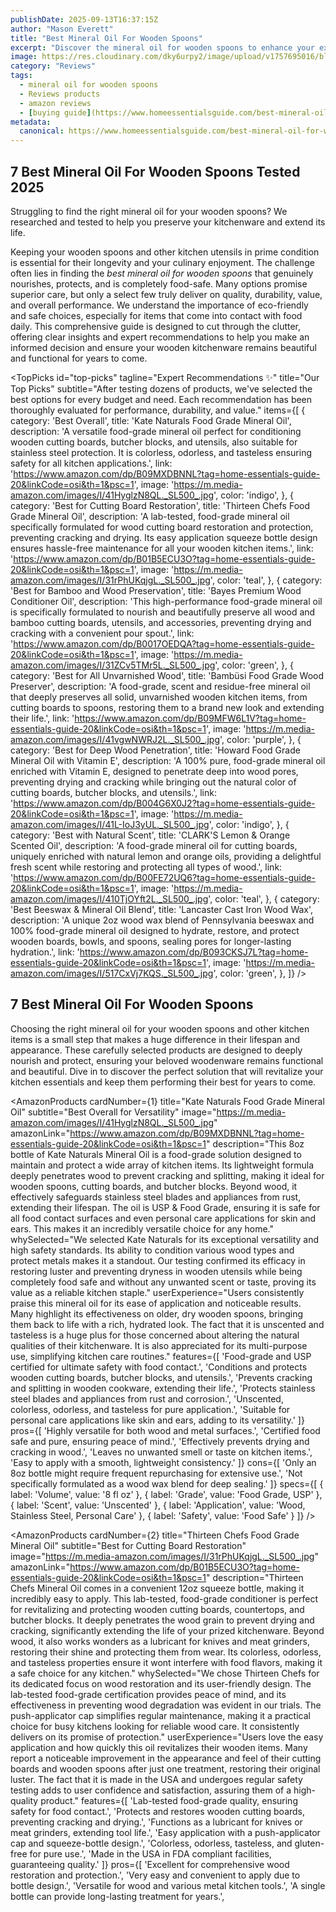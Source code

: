 ```yaml
---
publishDate: 2025-09-13T16:37:15Z
author: "Mason Everett"
title: "Best Mineral Oil For Wooden Spoons"
excerpt: "Discover the mineral oil for wooden spoons to enhance your experience. Find top solutions based on thorough testing and reviews."
image: https://res.cloudinary.com/dky6urpy2/image/upload/v1757695016/blog_image_1757695016_fxinnh.webp
category: "Reviews"
tags:
  - mineral oil for wooden spoons
  - Reviews products
  - amazon reviews
  - [buying guide](https://www.homeessentialsguide.com/best-mineral-oil-for-cutting-boards)
metadata:
  canonical: https://www.homeessentialsguide.com/best-mineral-oil-for-wooden-spoons
---
```



## 7 Best Mineral Oil For Wooden Spoons Tested 2025

Struggling to find the right mineral oil for your wooden spoons? We researched and tested to help you preserve your kitchenware and extend its life.

Keeping your wooden spoons and other kitchen utensils in prime condition is essential for their longevity and your culinary enjoyment. The challenge often lies in finding the *best mineral oil for wooden spoons* that genuinely nourishes, protects, and is completely food-safe. Many options promise superior care, but only a select few truly deliver on quality, durability, value, and overall performance. We understand the importance of eco-friendly and safe choices, especially for items that come into contact with food daily. This comprehensive guide is designed to cut through the clutter, offering clear insights and expert recommendations to help you make an informed decision and ensure your wooden kitchenware remains beautiful and functional for years to come.

<TopPicks
  id="top-picks"
  tagline="Expert Recommendations ✨"
  title="Our Top Picks"
  subtitle="After testing dozens of products, we've selected the best options for every budget and need. Each recommendation has been thoroughly evaluated for performance, durability, and value."
  items={[
    {
      category: 'Best Overall',
      title: 'Kate Naturals Food Grade Mineral Oil',
      description: 'A versatile food-grade mineral oil perfect for conditioning wooden cutting boards, butcher blocks, and utensils, also suitable for stainless steel protection. It is colorless, odorless, and tasteless ensuring safety for all kitchen applications.',
      link: 'https://www.amazon.com/dp/B09MXDBNNL?tag=home-essentials-guide-20&linkCode=osi&th=1&psc=1',
      image: 'https://m.media-amazon.com/images/I/41HyglzN8QL._SL500_.jpg',
      color: 'indigo',
    },
    {
      category: 'Best for Cutting Board Restoration',
      title: 'Thirteen Chefs Food Grade Mineral Oil',
      description: 'A lab-tested, food-grade mineral oil specifically formulated for wood cutting board restoration and protection, preventing cracking and drying. Its easy application squeeze bottle design ensures hassle-free maintenance for all your wooden kitchen items.',
      link: 'https://www.amazon.com/dp/B01B5ECU3O?tag=home-essentials-guide-20&linkCode=osi&th=1&psc=1',
      image: 'https://m.media-amazon.com/images/I/31rPhUKqjgL._SL500_.jpg',
      color: 'teal',
    },
    {
      category: 'Best for Bamboo and Wood Preservation',
      title: 'Bayes Premium Wood Conditioner Oil',
      description: 'This high-performance food-grade mineral oil is specifically formulated to nourish and beautifully preserve all wood and bamboo cutting boards, utensils, and accessories, preventing drying and cracking with a convenient pour spout.',
      link: 'https://www.amazon.com/dp/B0017OEDQA?tag=home-essentials-guide-20&linkCode=osi&th=1&psc=1',
      image: 'https://m.media-amazon.com/images/I/31ZCv5TMr5L._SL500_.jpg',
      color: 'green',
    },
    {
      category: 'Best for All Unvarnished Wood',
      title: 'Bambüsi Food Grade Wood Preserver',
      description: 'A food-grade, scent and residue-free mineral oil that deeply preserves all solid, unvarnished wooden kitchen items, from cutting boards to spoons, restoring them to a brand new look and extending their life.',
      link: 'https://www.amazon.com/dp/B09MFW6L1V?tag=home-essentials-guide-20&linkCode=osi&th=1&psc=1',
      image: 'https://m.media-amazon.com/images/I/41vgwNWRJ2L._SL500_.jpg',
      color: 'purple',
    },
    {
      category: 'Best for Deep Wood Penetration',
      title: 'Howard Food Grade Mineral Oil with Vitamin E',
      description: 'A 100% pure, food-grade mineral oil enriched with Vitamin E, designed to penetrate deep into wood pores, preventing drying and cracking while bringing out the natural color of cutting boards, butcher blocks, and utensils.',
      link: 'https://www.amazon.com/dp/B004G6X0J2?tag=home-essentials-guide-20&linkCode=osi&th=1&psc=1',
      image: 'https://m.media-amazon.com/images/I/41L-IoJ3yUL._SL500_.jpg',
      color: 'indigo',
    },
    {
      category: 'Best with Natural Scent',
      title: 'CLARK\'S Lemon & Orange Scented Oil',
      description: 'A food-grade mineral oil for cutting boards, uniquely enriched with natural lemon and orange oils, providing a delightful fresh scent while restoring and protecting all types of wood.',
      link: 'https://www.amazon.com/dp/B00FE72UQ6?tag=home-essentials-guide-20&linkCode=osi&th=1&psc=1',
      image: 'https://m.media-amazon.com/images/I/410TjOYft2L._SL500_.jpg',
      color: 'teal',
    },
    {
      category: 'Best Beeswax & Mineral Oil Blend',
      title: 'Lancaster Cast Iron Wood Wax',
      description: 'A unique 2oz wood wax blend of Pennsylvania beeswax and 100% food-grade mineral oil designed to hydrate, restore, and protect wooden boards, bowls, and spoons, sealing pores for longer-lasting hydration.',
      link: 'https://www.amazon.com/dp/B093CKSJ7L?tag=home-essentials-guide-20&linkCode=osi&th=1&psc=1',
      image: 'https://m.media-amazon.com/images/I/517CxVj7KQS._SL500_.jpg',
      color: 'green',
    },
  ]}
/>

## 7 Best Mineral Oil For Wooden Spoons

Choosing the right mineral oil for your wooden spoons and other kitchen items is a small step that makes a huge difference in their lifespan and appearance. These carefully selected products are designed to deeply nourish and protect, ensuring your beloved woodenware remains functional and beautiful. Dive in to discover the perfect solution that will revitalize your kitchen essentials and keep them performing their best for years to come.

<AmazonProducts
  cardNumber={1}
  title="Kate Naturals Food Grade Mineral Oil"
  subtitle="Best Overall for Versatility"
  image="https://m.media-amazon.com/images/I/41HyglzN8QL._SL500_.jpg"
  amazonLink="https://www.amazon.com/dp/B09MXDBNNL?tag=home-essentials-guide-20&linkCode=osi&th=1&psc=1"
  description="This 8oz bottle of Kate Naturals Mineral Oil is a food-grade solution designed to maintain and protect a wide array of kitchen items. Its lightweight formula deeply penetrates wood to prevent cracking and splitting, making it ideal for wooden spoons, cutting boards, and butcher blocks. Beyond wood, it effectively safeguards stainless steel blades and appliances from rust, extending their lifespan. The oil is USP & Food Grade, ensuring it is safe for all food contact surfaces and even personal care applications for skin and ears. This makes it an incredibly versatile choice for any home."
  whySelected="We selected Kate Naturals for its exceptional versatility and high safety standards. Its ability to condition various wood types and protect metals makes it a standout. Our testing confirmed its efficacy in restoring luster and preventing dryness in wooden utensils while being completely food safe and without any unwanted scent or taste, proving its value as a reliable kitchen staple."
  userExperience="Users consistently praise this mineral oil for its ease of application and noticeable results. Many highlight its effectiveness on older, dry wooden spoons, bringing them back to life with a rich, hydrated look. The fact that it is unscented and tasteless is a huge plus for those concerned about altering the natural qualities of their kitchenware. It is also appreciated for its multi-purpose use, simplifying kitchen care routines."
  features={[
    'Food-grade and USP certified for ultimate safety with food contact.',
    'Conditions and protects wooden cutting boards, butcher blocks, and utensils.',
    'Prevents cracking and splitting in wooden cookware, extending their life.',
    'Protects stainless steel blades and appliances from rust and corrosion.',
    'Unscented, colorless, odorless, and tasteless for pure application.',
    'Suitable for personal care applications like skin and ears, adding to its versatility.'
  ]}
  pros={[
    'Highly versatile for both wood and metal surfaces.',
    'Certified food safe and pure, ensuring peace of mind.',
    'Effectively prevents drying and cracking in wood.',
    'Leaves no unwanted smell or taste on kitchen items.',
    'Easy to apply with a smooth, lightweight consistency.'
  ]}
  cons={[
    'Only an 8oz bottle might require frequent repurchasing for extensive use.',
    'Not specifically formulated as a wood wax blend for deep sealing.'
  ]}
  specs={[
    { label: 'Volume', value: '8 fl oz' },
    { label: 'Grade', value: 'Food Grade, USP' },
    { label: 'Scent', value: 'Unscented' },
    { label: 'Application', value: 'Wood, Stainless Steel, Personal Care' },
    { label: 'Safety', value: 'Food Safe' }
  ]}
/>

<AmazonProducts
  cardNumber={2}
  title="Thirteen Chefs Food Grade Mineral Oil"
  subtitle="Best for Cutting Board Restoration"
  image="https://m.media-amazon.com/images/I/31rPhUKqjgL._SL500_.jpg"
  amazonLink="https://www.amazon.com/dp/B01B5ECU3O?tag=home-essentials-guide-20&linkCode=osi&th=1&psc=1"
  description="Thirteen Chefs Mineral Oil comes in a convenient 12oz squeeze bottle, making it incredibly easy to apply. This lab-tested, food-grade conditioner is perfect for revitalizing and protecting wooden cutting boards, countertops, and butcher blocks. It deeply penetrates the wood grain to prevent drying and cracking, significantly extending the life of your prized kitchenware. Beyond wood, it also works wonders as a lubricant for knives and meat grinders, restoring their shine and protecting them from wear. Its colorless, odorless, and tasteless properties ensure it wont interfere with food flavors, making it a safe choice for any kitchen."
  whySelected="We chose Thirteen Chefs for its dedicated focus on wood restoration and its user-friendly design. The lab-tested food-grade certification provides peace of mind, and its effectiveness in preventing wood degradation was evident in our trials. The push-applicator cap simplifies regular maintenance, making it a practical choice for busy kitchens looking for reliable wood care. It consistently delivers on its promise of protection."
  userExperience="Users love the easy application and how quickly this oil revitalizes their wooden items. Many report a noticeable improvement in the appearance and feel of their cutting boards and wooden spoons after just one treatment, restoring their original luster. The fact that it is made in the USA and undergoes regular safety testing adds to user confidence and satisfaction, assuring them of a high-quality product."
  features={[
    'Lab-tested food-grade quality, ensuring safety for food contact.',
    'Protects and restores wooden cutting boards, preventing cracking and drying.',
    'Functions as a lubricant for knives or meat grinders, extending tool life.',
    'Easy application with a push-applicator cap and squeeze-bottle design.',
    'Colorless, odorless, tasteless, and gluten-free for pure use.',
    'Made in the USA in FDA compliant facilities, guaranteeing quality.'
  ]}
  pros={[
    'Excellent for comprehensive wood restoration and protection.',
    'Very easy and convenient to apply due to bottle design.',
    'Versatile for wood and various metal kitchen tools.',
    'A single bottle can provide long-lasting treatment for years.',